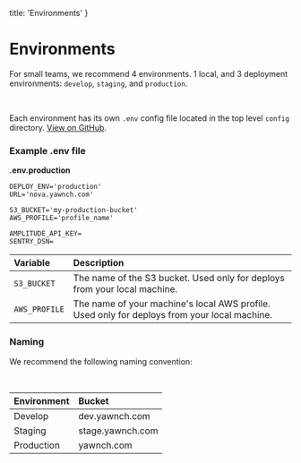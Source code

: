   title: 'Environments'
}

# Environments

For small teams, we recommend 4 environments. 1 local, and 3 deployment environments: `develop`, `staging`, and `production`.

<br />

Each environment has its own `.env` config file located in the top level `config` directory. [View on GitHub](https://github.com/yawnch/nova/tree/master/config).


### Example .env file

**.env.production**
```
DEPLOY_ENV='production'
URL='nova.yawnch.com'

S3_BUCKET='my-production-bucket'
AWS_PROFILE='profile_name'

AMPLITUDE_API_KEY=
SENTRY_DSN=
```

| Variable | Description |
|:---|:---|
| `S3_BUCKET` | The name of the S3 bucket. Used only for deploys from your local machine. |
| `AWS_PROFILE` | The name of your machine's local AWS profile. Used only for deploys from your local machine. |

### Naming

We recommend the following naming convention:

<br />

| Environment | Bucket |
|:-------------|:--------|
| Develop | dev.yawnch.com |
| Staging | stage.yawnch.com |
| Production | yawnch.com |
